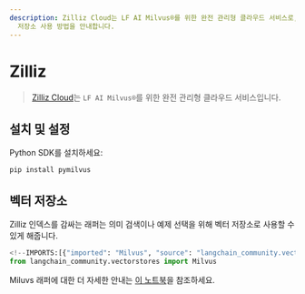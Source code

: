 ```yaml
---
description: Zilliz Cloud는 LF AI Milvus®를 위한 완전 관리형 클라우드 서비스로, Python SDK 설치 및 벡터
  저장소 사용 방법을 안내합니다.
---
```


# Zilliz

> [Zilliz Cloud](https://zilliz.com/doc/quick_start)는 `LF AI Milvus®`를 위한 완전 관리형 클라우드 서비스입니다.

## 설치 및 설정

Python SDK를 설치하세요:
```bash
pip install pymilvus
```


## 벡터 저장소

Zilliz 인덱스를 감싸는 래퍼는 의미 검색이나 예제 선택을 위해 벡터 저장소로 사용할 수 있게 해줍니다.

```python
<!--IMPORTS:[{"imported": "Milvus", "source": "langchain_community.vectorstores", "docs": "https://api.python.langchain.com/en/latest/vectorstores/langchain_community.vectorstores.milvus.Milvus.html", "title": "Zilliz"}]-->
from langchain_community.vectorstores import Milvus
```


Miluvs 래퍼에 대한 더 자세한 안내는 [이 노트북](/docs/integrations/vectorstores/zilliz)을 참조하세요.